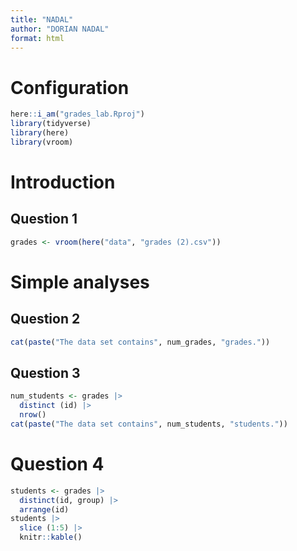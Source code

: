 ```yaml
---
title: "NADAL"
author: "DORIAN NADAL"
format: html
---
```


# Configuration 

```r
here::i_am("grades_lab.Rproj")
library(tidyverse)
library(here)
library(vroom)
```
# Introduction

## Question 1

```r
grades <- vroom(here("data", "grades (2).csv"))
```

# Simple analyses

## Question 2

```r
cat(paste("The data set contains", num_grades, "grades."))
```

## Question 3

```r
num_students <- grades |>
  distinct (id) |>
  nrow()
cat(paste("The data set contains", num_students, "students."))
```
# Question 4

```r
students <- grades |>
  distinct(id, group) |>
  arrange(id)
students |>
  slice (1:5) |>
  knitr::kable()
```







